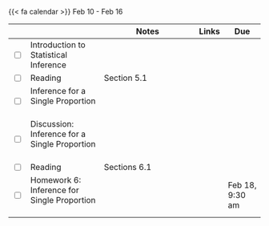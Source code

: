 {{< fa calendar >}} Feb 10 - Feb 16


<table class="table-striped text-left table-bordered" align = "center">

  <thead>
    <th style="width:  3%"></th>
    <th style="width:  30%"></th>
    <th style="width:  40%">Notes</th>
    <th style="width:  8%">Links</th>
    <th style="width:  15%">Due</th>
  </thead>


  <tr>
    <td><input type="checkbox" /></td>
    <td> Introduction to Statistical Inference &nbsp; &nbsp; </td>
    <td></td>
    <td><a href="https://mdogucu.github.io/stats67a-wi25-slides/week06/6a-ht-clt.html" target ="_blank"> <i class="fas fa-laptop" aria-hidden="true"
            title="External Link to Slides" target = "_blank"></i></td>
    <td></td>
  </tr>
  
  <tr>
    <td><input type="checkbox" /></td>
    <td> Reading </td>
    <td>Section 5.1</td>
    <td><a href="https://www.openintro.org/go/?id=os4_for_screen_readers&referrer=/book/os/index.php" target ="_blank"> <i class="fas fa-book" aria-hidden="true"
            title="External Link to the Book" target = "_blank"></i></a></td>
    <td></td>
  </tr>
  
  <tr>
    <td><input type="checkbox" /></td>
    <td> Inference for a Single Proportion &nbsp; &nbsp; </td>
    <td></td>
    <td><a href="https://mdogucu.github.io/stats67a-wi25-slides/week06/6b-single-prop.html" target ="_blank"> <i class="fas fa-laptop" aria-hidden="true"
            title="External Link to Slides" target = "_blank"></i></a> </td>
    <td></td>
  </tr>
  
  <tr>
    <td><input type="checkbox" /></td>
    <td> Discussion: Inference for a Single Proportion &nbsp; &nbsp; </td>
    <td> </td>
    <td> <a href="https://mdogucu.github.io/stats67a-wi25-starter-codes/6d-single-prop.qmd" download> <i class="fa-brands fa-r-project" aria-hidden="true"
            title="External Link to Slides" target = "_blank"></i></a></td>
    <td></td>
  </tr>
  
  
  
  <tr>
    <td><input type="checkbox" /></td>
    <td> Reading </td>
    <td>Sections 6.1</td>
    <td><a href="https://www.openintro.org/go/?id=os4_for_screen_readers&referrer=/book/os/index.php" target ="_blank"> <i class="fas fa-book" aria-hidden="true"
            title="External Link to the Book" target = "_blank"></i></a></td>
    <td></td>
  </tr>
  
  <tr>
    <td><input type="checkbox" /></td>
    <td> Homework 6: Inference for Single Proportion &nbsp; &nbsp; </td>
    <td></td>
    <td><a href="" target ="_blank"> <i class="fas fa-edit" aria-hidden="true"
            title="External Link to Gradescope" target = "_blank"></i></a></td>
    <td>Feb 18, 9:30 am</td>
  </tr>
    
        
</table>